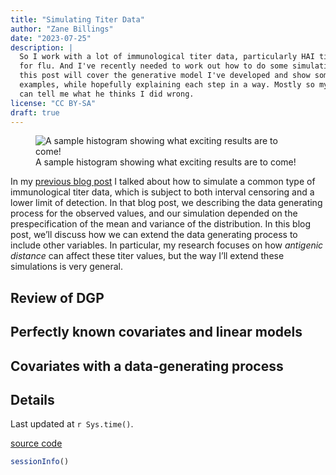 ```yaml
---
title: "Simulating Titer Data"
author: "Zane Billings"
date: "2023-07-25"
description: |
  So I work with a lot of immunological titer data, particularly HAI titers
  for flu. And I've recently needed to work out how to do some simulations. So
  this post will cover the generative model I've developed and show some
  examples, while hopefully explaining each step in a way. Mostly so my adviser
  can tell me what he thinks I did wrong.
license: "CC BY-SA"
draft: true
---
```


![A sample histogram showing what exciting results are to come!](thumbnail.png)

In my [previous blog post](https://wzbillings.com/posts/2023-07-25_simulating-titer-data/)
I talked about how to simulate a common type of immunological titer data, which
is subject to both interval censoring and a lower limit of detection. In that
blog post, we describing the data generating process for the observed values,
and our simulation depended on the prespecification of the mean and variance of
the distribution. In this blog post, we'll discuss how we can extend the data
generating process to include other variables. In particular, my research
focuses on how *antigenic distance* can affect these titer values, but the
way I'll extend these simulations is very general.

## Review of DGP

## Perfectly known covariates and linear models

## Covariates with a data-generating process

## Details {.appendix}

Last updated at `r Sys.time()`.

[source code](https://github.com/wzbillings/zlog/tree/master/_posts/posts/2023-07-25_Simulating-Titer-Data/index.Rmd)

```r
sessionInfo()
```



